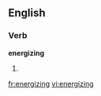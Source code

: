 ==English==

===Verb===
'''energizing'''

# {{present participle of|[[energize]]}}

[[fr:energizing]]
[[vi:energizing]]